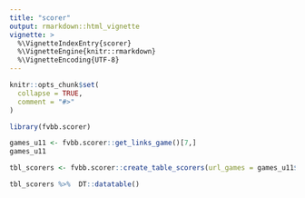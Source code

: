 ```yaml
---
title: "scorer"
output: rmarkdown::html_vignette
vignette: >
  %\VignetteIndexEntry{scorer}
  %\VignetteEngine{knitr::rmarkdown}
  %\VignetteEncoding{UTF-8}
---
```


```r
knitr::opts_chunk$set(
  collapse = TRUE,
  comment = "#>"
)
```

```r
library(fvbb.scorer)

games_u11 <- fvbb.scorer::get_links_game()[7,]
games_u11

tbl_scorers <- fvbb.scorer::create_table_scorers(url_games = games_u11$links_url) 

tbl_scorers %>%  DT::datatable()

```
